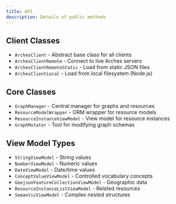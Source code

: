 ```yaml
---
title: API
description: Details of public methods
---
```


## Client Classes

- `ArchesClient` - Abstract base class for all clients
- `ArchesClientRemote` - Connect to live Arches servers
- `ArchesClientRemoteStatic` - Load from static JSON files
- `ArchesClientLocal` - Load from local filesystem (Node.js)

## Core Classes

- `GraphManager` - Central manager for graphs and resources
- `ResourceModelWrapper` - ORM wrapper for resource models
- `ResourceInstanceViewModel` - View model for resource instances
- `GraphMutator` - Tool for modifying graph schemas

## View Model Types

- `StringViewModel` - String values
- `NumberViewModel` - Numeric values
- `DateViewModel` - Date/time values
- `ConceptValueViewModel` - Controlled vocabulary concepts
- `GeojsonFeatureCollectionViewModel` - Geographic data
- `ResourceInstanceListViewModel` - Related resources
- `SemanticViewModel` - Complex nested structures
